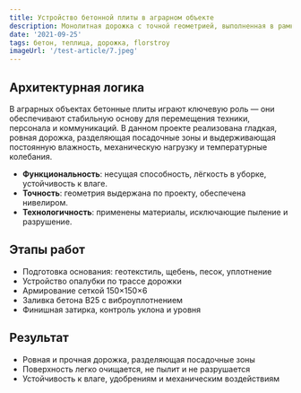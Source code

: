 ```yaml
---
title: Устройство бетонной плиты в аграрном объекте
description: Монолитная дорожка с точной геометрией, выполненная в рамках строительства тепличного комплекса
date: '2021-09-25'
tags: бетон, теплица, дорожка, florstroy
imageUrl: '/test-article/7.jpeg'
---
```


<Quote
  content="Бетонная дорожка — это не просто проход, а инженерный элемент, обеспечивающий чистоту, логистику и устойчивость конструкции."
  author="FlorStroy"
  cite="https://florstroy.ru/"
/>

## Архитектурная логика

В аграрных объектах бетонные плиты играют ключевую роль — они обеспечивают стабильную основу для перемещения техники, персонала и коммуникаций. В данном проекте реализована гладкая, ровная дорожка, разделяющая посадочные зоны и выдерживающая постоянную влажность, механическую нагрузку и температурные колебания.

- **Функциональность**: несущая способность, лёгкость в уборке, устойчивость к влаге.
- **Точность**: геометрия выдержана по проекту, обеспечена нивелиром.
- **Технологичность**: применены материалы, исключающие пыление и разрушение.

## Этапы работ

- Подготовка основания: геотекстиль, щебень, песок, уплотнение
- Устройство опалубки по трассе дорожки
- Армирование сеткой 150×150×6
- Заливка бетона B25 с виброуплотнением
- Финишная затирка, контроль уклона и уровня

<ArticleImage src="/test-article/7.jpeg" alt="Бетонная дорожка в тепличном комплексе" />

## Результат

- Ровная и прочная дорожка, разделяющая посадочные зоны
- Поверхность легко очищается, не пылит и не разрушается
- Устойчивость к влаге, удобрениям и механическим воздействиям

<Quote
  content="После заливки прошло более месяца — дорожка выдерживает тележки, воду и грязь без единой трещины."
  author="Технический специалист FlorStroy"
  cite="https://florstroy.ru/"
/>
